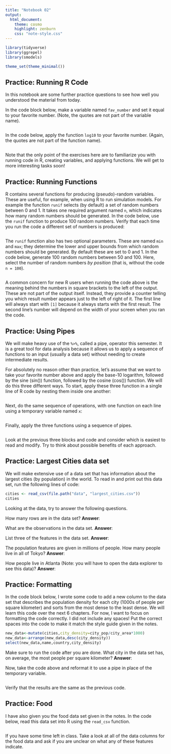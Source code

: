 ```yaml
---
title: "Notebook 02"
output:
  html_document:
    theme: cosmo
    highlight: zenburn
    css: "note-style.css"
---
```


```r
library(tidyverse)
library(ggrepel)
library(smodels)

theme_set(theme_minimal())
```

## Practice: Running R Code

In this notebook are some further practice questions to see how well you
understood the material from today.

In the code block below, make a variable named `fav_number` and set it
equal to your favorite number. (Note, the quotes are not part of the
variable name).

```r

```

In the code below, apply the function `log10` to your favorite
number. (Again, the quotes are not part of the function name).

```r

```

Note that the only point of the exercises here are to familiarize
you with running code in R, creating variables, and applying functions.
We will get to more interesting tasks soon!

## Practice: Running Functions

R contains several functions for producing (pseudo)-random variables. These are
useful, for example, when using R to run simulation models. For example the
function `runif` selects (by default) a set of random numbers between 0 and 1.
It takes one required argument named `n`, which indicates how many random
numbers should be generated. In the code below, use the `runif` function to
produce 100 random numbers. Verify that each time you run the code a different
set of numbers is produced:

```r

```

The `runif` function also has two optional parameters. These are named `min`
and `max`; they determine the lower and upper bounds from which random numbers
should be generated. By default these are set to 0 and 1. In the code below,
generate 100 random numbers between 50 and 100. Here, select the number of
random numbers *by position* (that is, without the code `n = 100`).

```r

```

A common concern for new R users when running the code above is the meaning
behind the numbers in square brackets to the left of the output. These are not
part of the output itself. Instead, they provide a counter telling you which
result number appears just to the left of right of it. The first line will
always start with `[1]` because it always starts with the first result. The
second line's number will depend on the width of your screen when you ran the
code.

## Practice: Using Pipes

We will make heavy use of the `%>%`, called a pipe, operator this semester. It
is a great tool for data analysis because it allows us to apply a sequence of
functions to an input (usually a data set) without needing to create
intermediate results.

For absolutely no reason other than practice, let's assume that we want to take
your favorite number above and apply the base-10 logarithm, followed by the
sine (sin()) function, followed by the cosine (cos()) function. We will do
this three different ways. To start, apply these three function in a single
line of R code by nesting them inside one another:

```r

```

Next, do the same sequence of operations, with one function on each line using
a temporary variable named `x`:

```r

```

Finally, apply the three functions using a sequence of pipes.

```r

```

Look at the previous three blocks and code and consider which is easiest to
read and modify. Try to think about possible benefits of each approach.

## Practice: Largest Cities data set

We will make extensive use of a data set that has information about the largest
cities (by population) in the world. To read in and print out this data set, run
the following lines of code:

```r
cities <- read_csv(file.path("data", "largest_cities.csv"))
cities
```

Looking at the data, try to answer the following questions.

How many rows are in the data set? **Answer**:

What are the observations in the data set. **Answer**:

List three of the features in the data set. **Answer**:

The population features are given in millions of people. How many
people live in all of Tokyo? **Answer**:

How people live in Atlanta (Note: you will have to open the data
explorer to see this data)? **Answer**:

## Practice: Formatting

In the code block below, I wrote some code to add a new column to the data set
that describes the population density for each city (1000s of people per square
kilometer) and sorts from the most dense to the least dense. We will learn
this code over the next 6 chapters. For now, I want to focus on formatting
the code correctly. I did not include any spaces! Put the correct spaces into
the code to make it match the style guide given in the notes.

```r
new_data<-mutate(cities,city_density=city_pop/city_area*1000)
new_data<-arrange(new_data,desc(city_density))
select(new_data,name,country,city_density)
```

Make sure to run the code after you are done. What city in the data set has, on
average, the most people per square kilometer? **Answer**:

Now, take the code above and reformat it to use a pipe in place of the temporary
variable.

```r

```

Verify that the results are the same as the previous code.

## Practice: Food

I have also given you the food data set given in the notes. In the code below,
read this data set into R using the `read_csv` function.

```r

```

If you have some time left in class. Take a look at all of the data columns for
the food data and ask if you are unclear on what any of these features indicate.
